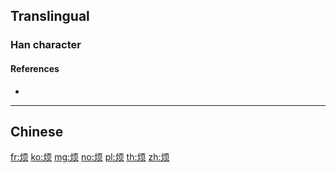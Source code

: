 {{character info/new}}
{{also|煩}}
==Translingual==

===Han character===
{{Han char|rn=86|rad=火|as=06|sn=10|four=|canj=FMBO|ids=⿰火页}}

====References====
* {{Han ref|kx=0671.081|hdz=32199.060|uh=70E6|ud=28902}}

----

==Chinese==
{{zh-see|煩}}

[[fr:烦]]
[[ko:烦]]
[[mg:烦]]
[[no:烦]]
[[pl:烦]]
[[th:烦]]
[[zh:烦]]